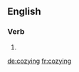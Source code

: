==English==

===Verb===
{{head|en}}

# {{present participle of|cozy|lang=en}}

[[de:cozying]]
[[fr:cozying]]
